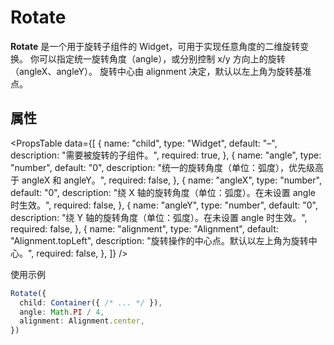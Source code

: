 # Rotate

**Rotate** 是一个用于旋转子组件的 Widget，可用于实现任意角度的二维旋转变换。
你可以指定统一旋转角度（angle），或分别控制 x/y 方向上的旋转（angleX、angleY）。
旋转中心由 alignment 决定，默认以左上角为旋转基准点。


## 属性

<PropsTable
  data={[
    {
      name: "child",
      type: "Widget",
      default: "–",
      description: "需要被旋转的子组件。",
      required: true,
    },
    {
      name: "angle",
      type: "number",
      default: "0",
      description:
        "统一的旋转角度（单位：弧度），优先级高于 angleX 和 angleY。",
      required: false,
    },
    {
      name: "angleX",
      type: "number",
      default: "0",
      description: "绕 X 轴的旋转角度（单位：弧度）。在未设置 angle 时生效。",
      required: false,
    },
    {
      name: "angleY",
      type: "number",
      default: "0",
      description: "绕 Y 轴的旋转角度（单位：弧度）。在未设置 angle 时生效。",
      required: false,
    },
    {
      name: "alignment",
      type: "Alignment",
      default: "Alignment.topLeft",
      description: "旋转操作的中心点。默认以左上角为旋转中心。",
      required: false,
    },
  ]}
/>

使用示例

```typescript
Rotate({
  child: Container({ /* ... */ }),
  angle: Math.PI / 4,
  alignment: Alignment.center,
})
```
